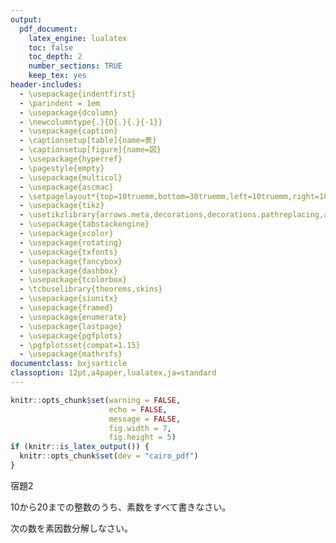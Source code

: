 ```yaml
---
output:
  pdf_document:
    latex_engine: lualatex
    toc: false
    toc_depth: 2
    number_sections: TRUE
    keep_tex: yes
header-includes:
  - \usepackage{indentfirst}
  - \parindent = 1em
  - \usepackage{dcolumn}
  - \newcolumntype{.}{D{.}{.}{-1}}
  - \usepackage{caption}
  - \captionsetup[table]{name=表}
  - \captionsetup[figure]{name=図}
  - \usepackage{hyperref}
  - \pagestyle{empty}
  - \usepackage{multicol}
  - \usepackage{ascmac}
  - \setpagelayout*{top=10truemm,bottom=30truemm,left=10truemm,right=10truemm}
  - \usepackage{tikz}
  - \usetikzlibrary{arrows.meta,decorations,decorations.pathreplacing,arrows,calc}
  - \usepackage{tabstackengine}
  - \usepackage{xcolor}
  - \usepackage{rotating}
  - \usepackage{txfonts}
  - \usepackage{fancybox}
  - \usepackage{dashbox}
  - \usepackage{tcolorbox}
  - \tcbuselibrary{theorems,skins}
  - \usepackage{siunitx}
  - \usepackage{framed}
  - \usepackage{enumerate}
  - \usepackage{lastpage}
  - \usepackage{pgfplots}
  - \pgfplotsset{compat=1.15}
  - \usepackage{mathrsfs}
documentclass: bxjsarticle
classoption: 12pt,a4paper,lualatex,ja=standard
---
```


```r
knitr::opts_chunk$set(warning = FALSE, 
                      echo = FALSE, 
                      message = FALSE,
                      fig.width = 7,
                      fig.height = 5)
if (knitr::is_latex_output()) {
  knitr::opts_chunk$set(dev = "cairo_pdf")
}
```

\renewcommand{\thefootnote}{}
\newcounter{kaunta}
\renewcommand{\thekaunta}{\arabic{kaunta}}
\newcommand{\kaunta}{\refstepcounter{kaunta}%
\thekaunta}
\def\question{\noindent\fbox{\large\makebox[1em]{\text{\kaunta}}} \hspace{1pt}}
\newcounter{skaunta}
\renewcommand{\theskaunta}{\arabic{skaunta}}
\newcommand{\skaunta}{\refstepcounter{skaunta}%
\theskaunta}
\def\squestion{(\text{\skaunta})\hspace{2.5pt}}
\newcommand{\maru}[1]{\raise0.2ex\hbox{\textcircled{\scriptsize{#1}}}}
\newcommand{\jsim}{\mathrel{\text{∽}}}
\newcommand{\jpara}{/\!/}
\newcounter{kurankaunta}
\renewcommand{\thekurankaunta}{\arabic{kurankaunta}}
\newcommand{\kurankaunta}{\refstepcounter{kurankaunta}%
\thekurankaunta}

\newcounter{kcounter}
\setcounter{kcounter}{0}
\newcommand{\kana}{\refstepcounter{kcounter}\ifthenelse{\value{kcounter}=1}{ア}{\ifthenelse{\value{kcounter}=2}{イ}{\ifthenelse{\value{kcounter}=3}{ウ}{\ifthenelse{\value{kcounter}=4}{エ}{\ifthenelse{\value{kcounter}=5}{オ} {\ifthenelse{\value{kcounter}=6}{カ}{\ifthenelse{\value{kcounter}=7}{キ}{\ifthenelse{\value{kcounter}=8}{ク}{\ifthenelse{\value{kcounter}=9}{ケ}{\ifthenelse{\value{kcounter}=10}{コ}{\ifthenelse{\value{kcounter}=11}{サ}{\ifthenelse{\value{kcounter}=12}{シ}{\ifthenelse{\value{kcounter}=13}{ス}{\ifthenelse{\value{kcounter}=14}{セ}{\ifthenelse{\value{kcounter}=15}{ソ}{\ifthenelse{\value{kcounter}=16}{タ}{\ifthenelse{\value{kcounter}=17}{チ}{\ifthenelse{\value{kcounter}=18}{ツ}{\ifthenelse{\value{kcounter}=19}{テ}{\ifthenelse{\value{kcounter}=20}{ト}{\ifthenelse{\value{kcounter}=21}{ナ}{\ifthenelse{\value{kcounter}=22}{ニ}{\ifthenelse{\value{kcounter}=23}{ヌ}{\ifthenelse{\value{kcounter}=24}{ネ}{\ifthenelse{\value{kcounter}=25}{ノ}{\ifthenelse{\value{kcounter}=26}{ハ}{\ifthenelse{\value{kcounter}=27}{ヒ}{\ifthenelse{\value{kcounter}=28}{フ}{\ifthenelse{\value{kcounter}=29}{ヘ}{\ifthenelse{\value{kcounter}=30}{ホ}{\ifthenelse{\value{kcounter}=31}{マ}{\ifthenelse{\value{kcounter}=32}{ミ}{\ifthenelse{\value{kcounter}=33}{ム}{\ifthenelse{\value{kcounter}=34}{メ}{\ifthenelse{\value{kcounter}=35}{モ}{\ifthenelse{\value{kcounter}=36}{ヤ}{\ifthenelse{\value{kcounter}=37}{ユ}{\ifthenelse{\value{kcounter}=38}{ヨ}{\ifthenelse{\value{kcounter}=39}{ラ}{\ifthenelse{\value{kcounter}=40}{リ}{\ifthenelse{\value{kcounter}=41}{ル}{\ifthenelse{\value{kcounter}=42}{レ}{\ifthenelse{\value{kcounter}=43}{ロ}{\ifthenelse{\value{kcounter}=44}{ワ}{・}}}}}}}}}}}}}}}}}}}}}}}}}}}}}}}}}}}}}}}}}}}}}

\newcommand{\kuran}[1]{\framebox[1.5cm][c]{\maru{\kana}}}
\newcommand{\sukuran}[1]{\framebox[1.5cm][c]{\maru{\kurankaunta}}}

\newcommand{\degre}{\ensuremath{^\circ}}

\newcommand{\myarc}[1]{
   \tikz [baseline = (N.base), every node/.style={}] {
      \node [inner sep = 0pt] (N) {$\mathrm{#1}$};
      \draw [line width = 0.4pt] plot [smooth, tension=1.3] coordinates {
         ($(N.north west) + (0.1ex,0)$)
         ($(N.north)      + (0,0.5ex)$)
         ($(N.north east) + (0,0)$)
      };
   }
}

\makeatletter
\newenvironment{figurehere}{\def\@captype{figure}}{}
\makeatother

\newcommand{\haiten}[1]{%
\begin{flushright}%
\hogetnotesize{＜#1＞}%
\end{flushright}%
}

\newcommand{\goku}[1]{\fbox{\phantom{\text{#1}} \quad}}

\newgeometry{top=10truemm,bottom=10truemm,left=20truemm,right=20truemm}

\Large 宿題2

\begin{flushright}
\Large 名前（\hspace{60mm}）
\end{flushright}

\hrule

\large
\question 10から20までの整数のうち、素数をすべて書きなさい。

\vfill

\question 次の数を素因数分解しなさい。

\squestion 40

\vfill

\squestion 170

\vfill

\squestion 81

\vfill

\squestion 360

\vfill





















